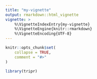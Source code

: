 ```yaml
---
title: "my-vignette"
output: rmarkdown::html_vignette
vignette: >
    %\VignetteIndexEntry{my-vignette}
    %\VignetteEngine{knitr::rmarkdown}
    %\VignetteEncoding{UTF-8}
---
```


```r
knitr::opts_chunk$set(
    collapse = TRUE,
    comment = "#>"
)
```

```r
library(tripr)
```
